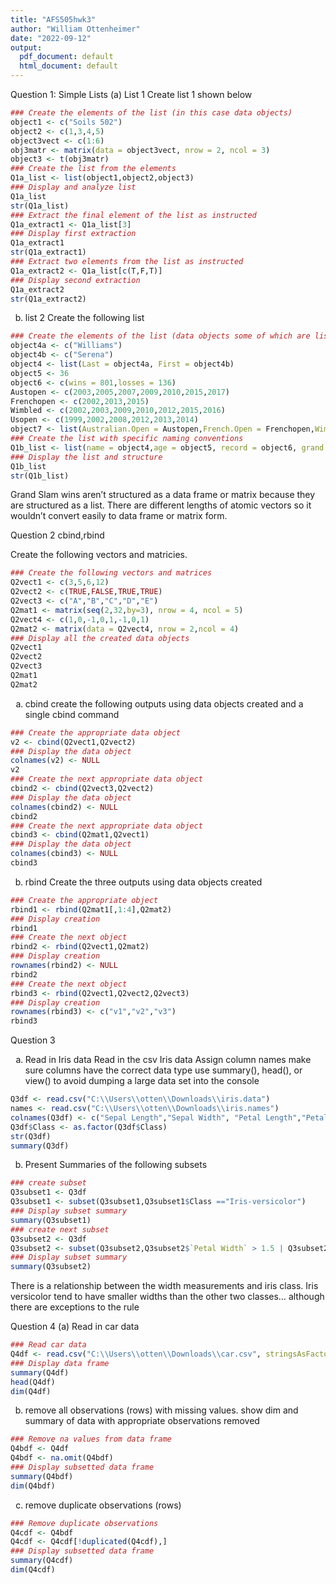 ---
title: "AFS505hwk3"
author: "William Ottenheimer"
date: "2022-09-12"
output:
  pdf_document: default
  html_document: default
---
Question 1: Simple Lists
(a) List 1
Create list 1 shown below

```{r}
### Create the elements of the list (in this case data objects)
object1 <- c("Soils 502")
object2 <- c(1,3,4,5)
object3vect <- c(1:6)
obj3matr <- matrix(data = object3vect, nrow = 2, ncol = 3)
object3 <- t(obj3matr)
### Create the list from the elements
Q1a_list <- list(object1,object2,object3)
### Display and analyze list
Q1a_list
str(Q1a_list)
### Extract the final element of the list as instructed
Q1a_extract1 <- Q1a_list[3]
### Display first extraction
Q1a_extract1
str(Q1a_extract1)
### Extract two elements from the list as instructed
Q1a_extract2 <- Q1a_list[c(T,F,T)]
### Display second extraction
Q1a_extract2
str(Q1a_extract2)
```

(b) list 2
Create the following list
```{r}
### Create the elements of the list (data objects some of which are lists)
object4a <- c("Williams")
object4b <- c("Serena")
object4 <- list(Last = object4a, First = object4b)
object5 <- 36
object6 <- c(wins = 801,losses = 136)
Austopen <- c(2003,2005,2007,2009,2010,2015,2017)
Frenchopen <- c(2002,2013,2015)
Wimbled <- c(2002,2003,2009,2010,2012,2015,2016)
Usopen <- c(1999,2002,2008,2012,2013,2014)
object7 <- list(Australian.Open = Austopen,French.Open = Frenchopen,Wimbledon = Wimbled, US.Open = Usopen)
### Create the list with specific naming conventions
Q1b_list <- list(name = object4,age = object5, record = object6, grand.slam.wins = object7)
### Display the list and structure
Q1b_list
str(Q1b_list)
```
Grand Slam wins aren't structured as a data frame or matrix because they are structured as a list. There are different lengths of atomic vectors so it wouldn't convert easily to data frame or matrix form.

Question 2 cbind,rbind

Create the following vectors and matricies.

```{r}
### Create the following vectors and matrices
Q2vect1 <- c(3,5,6,12)
Q2vect2 <- c(TRUE,FALSE,TRUE,TRUE)
Q2vect3 <- c("A","B","C","D","E")
Q2mat1 <- matrix(seq(2,32,by=3), nrow = 4, ncol = 5)
Q2vect4 <- c(1,0,-1,0,1,-1,0,1)
Q2mat2 <- matrix(data = Q2vect4, nrow = 2,ncol = 4)
### Display all the created data objects
Q2vect1
Q2vect2
Q2vect3
Q2mat1
Q2mat2
```
(a) cbind
create the following outputs using data objects created and a single cbind command
```{r}
### Create the appropriate data object
v2 <- cbind(Q2vect1,Q2vect2)
### Display the data object
colnames(v2) <- NULL
v2
### Create the next appropriate data object
cbind2 <- cbind(Q2vect3,Q2vect2)
### Display the data object
colnames(cbind2) <- NULL
cbind2
### Create the next appropriate data object
cbind3 <- cbind(Q2mat1,Q2vect1)
### Display the data object
colnames(cbind3) <- NULL
cbind3
```
(b) rbind
Create the three outputs using data objects created
```{r}
### Create the appropriate object
rbind1 <- rbind(Q2mat1[,1:4],Q2mat2)
### Display creation
rbind1
### Create the next object
rbind2 <- rbind(Q2vect1,Q2mat2)
### Display creation
rownames(rbind2) <- NULL
rbind2
### Create the next object
rbind3 <- rbind(Q2vect1,Q2vect2,Q2vect3)
### Display creation
rownames(rbind3) <- c("v1","v2","v3")
rbind3
```
Question 3

(a) Read in Iris data
Read in the csv Iris data
Assign column names
make sure columns have the correct data type
use summary(), head(), or view() to avoid dumping a large data set into the console

```{r}
Q3df <- read.csv("C:\\Users\\otten\\Downloads\\iris.data")
names <- read.csv("C:\\Users\\otten\\Downloads\\iris.names")
colnames(Q3df) <- c("Sepal Length","Sepal Width", "Petal Length","Petal Width","Class")
Q3df$Class <- as.factor(Q3df$Class)
str(Q3df)
summary(Q3df)
```
(b) Present Summaries of the following subsets
```{r}
### create subset
Q3subset1 <- Q3df
Q3subset1 <- subset(Q3subset1,Q3subset1$Class =="Iris-versicolor")
### Display subset summary
summary(Q3subset1)
### create next subset
Q3subset2 <- Q3df
Q3subset2 <- subset(Q3subset2,Q3subset2$`Petal Width` > 1.5 | Q3subset2$`Sepal Width` >3.0)
### Display subset summary
summary(Q3subset2)

```
There is a relationship between the width measurements and iris class. Iris versicolor tend to have smaller widths than the other two classes... although there are exceptions to the rule

Question 4
(a) Read in car data
```{r}
### Read car data
Q4df <- read.csv("C:\\Users\\otten\\Downloads\\car.csv", stringsAsFactors = TRUE)
### Display data frame
summary(Q4df)
head(Q4df)
dim(Q4df)

```
(b) remove all observations (rows) with missing values. show dim and summary of data with appropriate observations removed
```{r}
### Remove na values from data frame
Q4bdf <- Q4df
Q4bdf <- na.omit(Q4bdf)
### Display subsetted data frame
summary(Q4bdf)
dim(Q4bdf)
```
(c) remove duplicate observations (rows)
```{r}
### Remove duplicate observations
Q4cdf <- Q4bdf
Q4cdf <- Q4cdf[!duplicated(Q4cdf),]
### Display subsetted data frame
summary(Q4cdf)
dim(Q4cdf)
```

